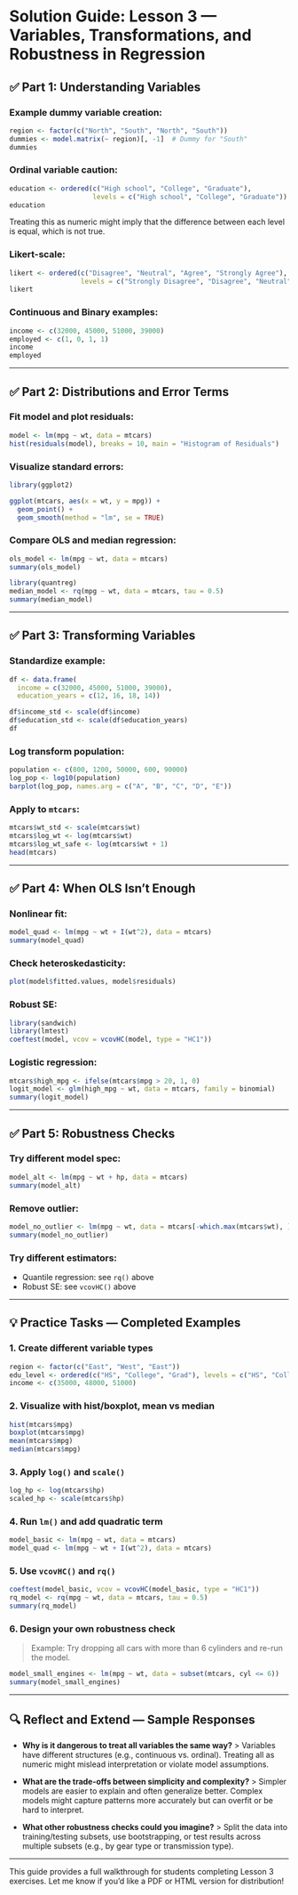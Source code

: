 # Solution Guide: Lesson 3 — Variables, Transformations, and Robustness in Regression

## ✅ Part 1: Understanding Variables

### Example dummy variable creation:
```r
region <- factor(c("North", "South", "North", "South"))
dummies <- model.matrix(~ region)[, -1]  # Dummy for "South"
dummies
```

### Ordinal variable caution:
```r
education <- ordered(c("High school", "College", "Graduate"),
                     levels = c("High school", "College", "Graduate"))
education
```

Treating this as numeric might imply that the difference between each level is equal, which is not true.

### Likert-scale:
```r
likert <- ordered(c("Disagree", "Neutral", "Agree", "Strongly Agree"),
                  levels = c("Strongly Disagree", "Disagree", "Neutral", "Agree", "Strongly Agree"))
likert
```

### Continuous and Binary examples:
```r
income <- c(32000, 45000, 51000, 39000)
employed <- c(1, 0, 1, 1)
income
employed
```

---

## ✅ Part 2: Distributions and Error Terms

### Fit model and plot residuals:
```r
model <- lm(mpg ~ wt, data = mtcars)
hist(residuals(model), breaks = 10, main = "Histogram of Residuals")
```

### Visualize standard errors:
```r
library(ggplot2)

ggplot(mtcars, aes(x = wt, y = mpg)) +
  geom_point() +
  geom_smooth(method = "lm", se = TRUE)
```

### Compare OLS and median regression:
```r
ols_model <- lm(mpg ~ wt, data = mtcars)
summary(ols_model)

library(quantreg)
median_model <- rq(mpg ~ wt, data = mtcars, tau = 0.5)
summary(median_model)
```

---

## ✅ Part 3: Transforming Variables

### Standardize example:
```r
df <- data.frame(
  income = c(32000, 45000, 51000, 39000),
  education_years = c(12, 16, 18, 14))

df$income_std <- scale(df$income)
df$education_std <- scale(df$education_years)
df
```

### Log transform population:
```r
population <- c(800, 1200, 50000, 600, 90000)
log_pop <- log10(population)
barplot(log_pop, names.arg = c("A", "B", "C", "D", "E"))
```

### Apply to `mtcars`:
```r
mtcars$wt_std <- scale(mtcars$wt)
mtcars$log_wt <- log(mtcars$wt)
mtcars$log_wt_safe <- log(mtcars$wt + 1)
head(mtcars)
```

---

## ✅ Part 4: When OLS Isn’t Enough

### Nonlinear fit:
```r
model_quad <- lm(mpg ~ wt + I(wt^2), data = mtcars)
summary(model_quad)
```

### Check heteroskedasticity:
```r
plot(model$fitted.values, model$residuals)
```

### Robust SE:
```r
library(sandwich)
library(lmtest)
coeftest(model, vcov = vcovHC(model, type = "HC1"))
```

### Logistic regression:
```r
mtcars$high_mpg <- ifelse(mtcars$mpg > 20, 1, 0)
logit_model <- glm(high_mpg ~ wt, data = mtcars, family = binomial)
summary(logit_model)
```

---

## ✅ Part 5: Robustness Checks

### Try different model spec:
```r
model_alt <- lm(mpg ~ wt + hp, data = mtcars)
summary(model_alt)
```

### Remove outlier:
```r
model_no_outlier <- lm(mpg ~ wt, data = mtcars[-which.max(mtcars$wt), ])
summary(model_no_outlier)
```

### Try different estimators:
- Quantile regression: see `rq()` above
- Robust SE: see `vcovHC()` above

---

## 💡 Practice Tasks — Completed Examples

### 1. Create different variable types
```r
region <- factor(c("East", "West", "East"))
edu_level <- ordered(c("HS", "College", "Grad"), levels = c("HS", "College", "Grad"))
income <- c(35000, 48000, 51000)
```

### 2. Visualize with hist/boxplot, mean vs median
```r
hist(mtcars$mpg)
boxplot(mtcars$mpg)
mean(mtcars$mpg)
median(mtcars$mpg)
```

### 3. Apply `log()` and `scale()`
```r
log_hp <- log(mtcars$hp)
scaled_hp <- scale(mtcars$hp)
```

### 4. Run `lm()` and add quadratic term
```r
model_basic <- lm(mpg ~ wt, data = mtcars)
model_quad <- lm(mpg ~ wt + I(wt^2), data = mtcars)
```

### 5. Use `vcovHC()` and `rq()`
```r
coeftest(model_basic, vcov = vcovHC(model_basic, type = "HC1"))
rq_model <- rq(mpg ~ wt, data = mtcars, tau = 0.5)
summary(rq_model)
```

### 6. Design your own robustness check
> Example: Try dropping all cars with more than 6 cylinders and re-run the model.
```r
model_small_engines <- lm(mpg ~ wt, data = subset(mtcars, cyl <= 6))
summary(model_small_engines)
```

---

## 🔍 Reflect and Extend — Sample Responses

- **Why is it dangerous to treat all variables the same way?**
  > Variables have different structures (e.g., continuous vs. ordinal). Treating all as numeric might mislead interpretation or violate model assumptions.

- **What are the trade-offs between simplicity and complexity?**
  > Simpler models are easier to explain and often generalize better. Complex models might capture patterns more accurately but can overfit or be hard to interpret.

- **What other robustness checks could you imagine?**
  > Split the data into training/testing subsets, use bootstrapping, or test results across multiple subsets (e.g., by gear type or transmission type).

---

This guide provides a full walkthrough for students completing Lesson 3 exercises. Let me know if you'd like a PDF or HTML version for distribution!
